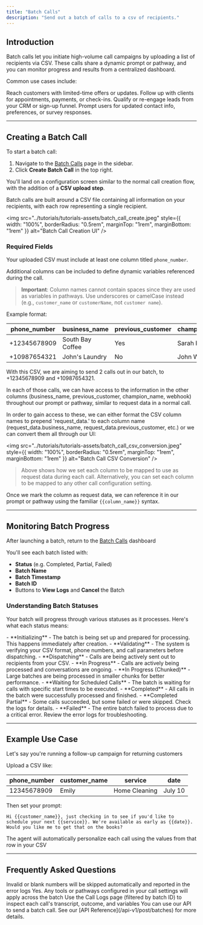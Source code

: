 ```yaml
---
title: "Batch Calls"
description: "Send out a batch of calls to a csv of recipients."
---
```


## Introduction

Batch calls let you initiate high-volume call campaigns by uploading a list of recipients via CSV. These calls share a dynamic prompt or pathway, and you can monitor progress and results from a centralized dashboard.

Common use cases include:

<CardGroup cols={2}>
  <Card title="Outbound Campaigns" icon="megaphone">
    Reach customers with limited-time offers or updates.
  </Card>
  <Card title="Customer Reminders" icon="bell">
    Follow up with clients for appointments, payments, or check-ins.
  </Card>
  <Card title="Lead Qualification" icon="headset">
    Qualify or re-engage leads from your CRM or sign-up funnel.
  </Card>
  <Card title="Data Collection" icon="database">
    Prompt users for updated contact info, preferences, or survey responses.
  </Card>
</CardGroup>

---

## Creating a Batch Call

To start a batch call:

1. Navigate to the [Batch Calls](https://app.bland.ai/dashboard/batches) page in the sidebar.
2. Click **Create Batch Call** in the top right.

You'll land on a configuration screen similar to the normal call creation flow, with the addition of a **CSV upload step**.

Batch calls are built around a CSV file containing all information on your recipients, with each row representing a single recipient.

<img 
  src="../tutorials/tutorials-assets/batch_call_create.jpeg"
  style={{ width: "100%", borderRadius: "0.5rem", marginTop: "1rem", marginBottom: "1rem" }}
  alt="Batch Call Creation UI"
/>

### Required Fields

Your uploaded CSV must include at least one column titled `phone_number`.

Additional columns can be included to define dynamic variables referenced during the call.

> **Important**: Column names cannot contain spaces since they are used as variables in pathways. Use underscores or camelCase instead (e.g., `customer_name` or `customerName`, not `customer name`).

Example format:

| phone_number | business_name    | previous_customer | champion_name | webhook                     |
|--------------|------------------|-------------------|---------------|-----------------------------|
| +12345678909  | South Bay Coffee | Yes               | Sarah H       | https://example.com/webhook1 |
| +10987654321  | John's Laundry   | No                | John W        | https://example.com/webhook2 |

With this CSV, we are aiming to send 2 calls out in our batch, to +12345678909 and +10987654321.

In each of those calls, we can have access to the information in the other columns (business_name, previous_customer, champion_name, webhook) throughout our prompt or pathway, similar to request data in a normal call.

In order to gain access to these, we can either format the CSV column names to prepend 'request_data.' to each column name (request_data.business_name, request_data.previous_customer, etc.) or we can convert them all through our UI:

<img 
  src="../tutorials/tutorials-assets/batch_call_csv_conversion.jpeg"
  style={{ width: "100%", borderRadius: "0.5rem", marginTop: "1rem", marginBottom: "1rem" }}
  alt="Batch Call CSV Conversion"
/>
> Above shows how we set each column to be mapped to use as request data during each call. Alternatively, you can set each column to be mapped to any other call configuration setting.

Once we mark the column as request data, we can reference it in our prompt or pathway using the familiar `{{column_name}}` syntax.

---

## Monitoring Batch Progress

After launching a batch, return to the [Batch Calls](https://app.bland.ai/dashboard/batches) dashboard

You'll see each batch listed with:

* **Status** (e.g. Completed, Partial, Failed)
* **Batch Name**
* **Batch Timestamp**
* **Batch ID**
* Buttons to **View Logs** and **Cancel** the Batch

### Understanding Batch Statuses

Your batch will progress through various statuses as it processes. Here's what each status means:

<AccordionGroup>
  <Accordion title="Active Statuses (In Progress)">
    - **Initializing** - The batch is being set up and prepared for processing. This happens immediately after creation.
    - **Validating** - The system is verifying your CSV format, phone numbers, and call parameters before dispatching.
    - **Dispatching** - Calls are being actively sent out to recipients from your CSV.
    - **In Progress** - Calls are actively being processed and conversations are ongoing.
    - **In Progress (Chunked)** - Large batches are being processed in smaller chunks for better performance.
    - **Waiting for Scheduled Calls** - The batch is waiting for calls with specific start times to be executed.
  </Accordion>
  
  <Accordion title="Final Statuses (Completed)">
    - **Completed** - All calls in the batch were successfully processed and finished.
    - **Completed Partial** - Some calls succeeded, but some failed or were skipped. Check the logs for details.
    - **Failed** - The entire batch failed to process due to a critical error. Review the error logs for troubleshooting.
  </Accordion>
</AccordionGroup>

---

## Example Use Case

Let's say you're running a follow-up campaign for returning customers

Upload a CSV like:

| phone_number | customer_name | service       | date     |
|--------------|----------------|---------------|----------|
| 12345678909  | Emily          | Home Cleaning | July 10  |

Then set your prompt:

```mdx
Hi {{customer_name}}, just checking in to see if you'd like to 
schedule your next {{service}}. We're available as early as {{date}}. 
Would you like me to get that on the books?
```

The agent will automatically personalize each call using the values from that row in your CSV

---

## Frequently Asked Questions

<AccordionGroup>
  <Accordion title="What happens if a number is invalid?">
    Invalid or blank numbers will be skipped automatically and reported in the error logs
  </Accordion>
  <Accordion title="Can I use tools or pathways with batch calls?">
    Yes. Any tools or pathways configured in your call settings will apply across the batch
  </Accordion>
  <Accordion title="How do I access individual results?">
    Use the Call Logs page (filtered by batch ID) to inspect each call's transcript, outcome, and variables
  </Accordion>
  <Accordion title="How do I send a batch via API?">
    You can use our API to send a batch call. See our [API Reference](/api-v1/post/batches) for more details.
  </Accordion>
</AccordionGroup>



